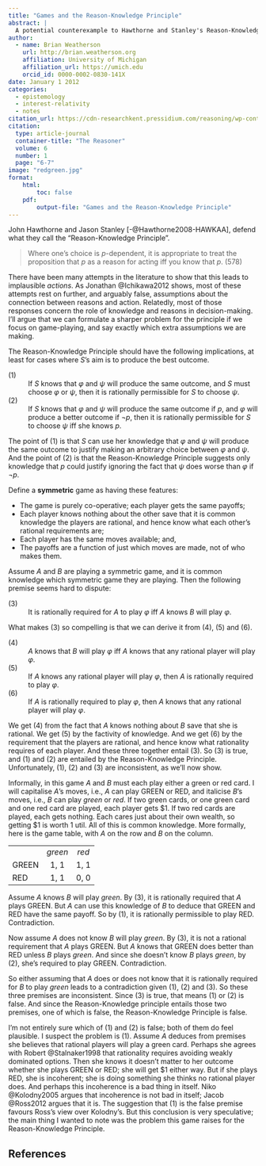 ```yaml
---
title: "Games and the Reason-Knowledge Principle"
abstract: |
  A potential counterexample to Hawthorne and Stanley's Reason-Knowledge Principle
author:
  - name: Brian Weatherson 
    url: http://brian.weatherson.org
    affiliation: University of Michigan
    affiliation_url: https://umich.edu
    orcid_id: 0000-0002-0830-141X
date: January 1 2012
categories:
  - epistemology
  - interest-relativity
  - notes
citation_url: https://cdn-researchkent.pressidium.com/reasoning/wp-content/uploads/sites/1804/2019/06/TheReasoner-61.pdf
citation:
  type: article-journal
  container-title: "The Reasoner"
  volume: 6
  number: 1
  page: "6-7"
image: "redgreen.jpg"
format:
    html:
        toc: false
    pdf:
        output-file: "Games and the Reason-Knowledge Principle"
---
```


John Hawthorne and Jason Stanley [-@Hawthorne2008-HAWKAA], defend what they call the "Reason-Knowledge Principle".

> Where one's choice is *p*-dependent, it is appropriate to treat the proposition that *p* as a reason for acting iff you know that *p*. (578)

There have been many attempts in the literature to show that this leads to implausible *actions*. As Jonathan @Ichikawa2012 shows, most of these attempts rest on further, and arguably false, assumptions about the connection between reasons and action. Relatedly, most of those responses concern the role of knowledge and reasons in decision-making. I'll argue that we can formulate a sharper problem for the principle if we focus on game-playing, and say exactly which extra assumptions we are making.

The Reason-Knowledge Principle should have the following implications, at least for cases where $S$'s aim is to produce the best outcome.

\(1\)
:   If $S$ knows that $\varphi$ and $\psi$ will produce the same outcome, and $S$ must choose $\varphi$ or $\psi$, then it is rationally permissible for $S$ to choose $\psi$.

\(2\)
:   If $S$ knows that $\varphi$ and $\psi$ will produce the same outcome if *p*, and $\varphi$ will produce a better outcome if $\neg p$, then it is rationally permissible for $S$ to choose $\psi$ iff she knows *p*.

The point of (1) is that $S$ can use her knowledge that $\varphi$ and $\psi$ will produce the same outcome to justify making an arbitrary choice between $\varphi$ and $\psi$. And the point of (2) is that the Reason-Knowledge Principle suggests only knowledge that *p* could justify ignoring the fact that $\psi$ does worse than $\varphi$ if $\neg p$.

Define a **symmetric** game as having these features:

-   The game is purely co-operative; each player gets the same payoffs;
-   Each player knows nothing about the other save that it is common knowledge the players are rational, and hence know what each other's rational requirements are;
-   Each player has the same moves available; and,
-   The payoffs are a function of just which moves are made, not of who makes them.

Assume $A$ and $B$ are playing a symmetric game, and it is common knowledge which symmetric game they are playing. Then the following premise seems hard to dispute:

\(3\)
:   It is rationally required for $A$ to play $\varphi$ iff $A$ knows $B$ will play $\varphi$.

What makes (3) so compelling is that we can derive it from (4), (5) and (6).

\(4\)
:   $A$ knows that $B$ will play $\varphi$ iff $A$ knows that any rational player will play $\varphi$.

\(5\)
:   If $A$ knows any rational player will play $\varphi$, then $A$ is rationally required to play $\varphi$.

\(6\)
:   If $A$ is rationally required to play $\varphi$, then $A$ knows that any rational player will play $\varphi$.

We get (4) from the fact that $A$ knows nothing about $B$ save that she is rational. We get (5) by the factivity of knowledge. And we get (6) by the requirement that the players are rational, and hence know what rationality requires of each player. And these three together entail (3). So (3) is true, and (1) and (2) are entailed by the Reason-Knowledge Principle. Unfortunately, (1), (2) and (3) are inconsistent, as we'll now show.

Informally, in this game $A$ and $B$ must each play either a green or red card. I will capitalise $A$'s moves, i.e., $A$ can play GREEN or RED, and italicise $B$'s moves, i.e., $B$ can play *green* or *red*. If two green cards, or one green card and one red card are played, each player gets \$1. If two red cards are played, each gets nothing. Each cares just about their own wealth, so getting \$1 is worth 1 util. All of this is common knowledge. More formally, here is the game table, with $A$ on the row and $B$ on the column.

|       |         |       |
|-------|:-------:|:-----:|
|       | *green* | *red* |
| GREEN |  1, 1   | 1, 1  |
| RED   |  1, 1   | 0, 0  |

Assume $A$ knows $B$ will play *green*. By (3), it is rationally required that $A$ plays GREEN. But $A$ can use this knowledge of $B$ to deduce that GREEN and RED have the same payoff. So by (1), it is rationally permissible to play RED. Contradiction.

Now assume $A$ does not know $B$ will play *green*. By (3), it is not a rational requirement that $A$ plays GREEN. But $A$ knows that GREEN does better than RED unless $B$ plays *green*. And since she doesn't know $B$ plays *green*, by (2), she's required to play GREEN. Contradiction.

So either assuming that $A$ does or does not know that it is rationally required for $B$ to play *green* leads to a contradiction given (1), (2) and (3). So these three premises are inconsistent. Since (3) is true, that means (1) or (2) is false. And since the Reason-Knowledge principle entails those two premises, one of which is false, the Reason-Knowledge Principle is false.

I'm not entirely sure which of (1) and (2) is false; both of them do feel plausible. I suspect the problem is (1). Assume $A$ deduces from premises she believes that rational players will play a green card. Perhaps she agrees with Robert @Stalnaker1998 that rationality requires avoiding weakly dominated options. Then she knows it doesn't matter to her outcome whether she plays GREEN or RED; she will get \$1 either way. But if she plays RED, she is incoherent; she is doing something she thinks no rational player does. And perhaps this incoherence is a bad thing in itself. Niko @Kolodny2005 argues that incoherence is not bad in itself; Jacob @Ross2012 argues that it is. The suggestion that (1) is the false premise favours Ross's view over Kolodny's. But this conclusion is very speculative; the main thing I wanted to note was the problem this game raises for the Reason-Knowledge Principle.

::: {.content-visible when-format="pdf"}
## References {-}
:::